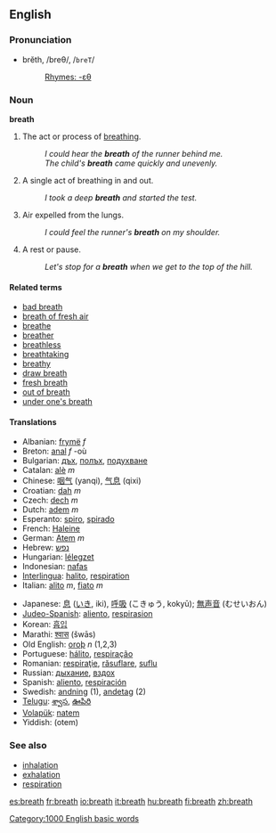 ==English==

{{rank|sorry|share|working|988|breath|camp|prove|engaged}}

===Pronunciation===
*brĕth, /breθ/, /<tt>breT</tt>/
*:[[Rhymes:English:-ɛθ|Rhymes: -ɛθ]]

===Noun===
'''breath'''

#The act or process of [[breathe|breathing]].
#: ''I could hear the '''breath''' of the runner behind me.''
#: ''The child's '''breath''' came quickly and unevenly.''
# A single act of breathing in and out.
#: ''I took a deep '''breath''' and started the test.''
#Air expelled from the lungs.
#: ''I could feel the runner's '''breath''' on my shoulder.''
# A rest or pause.
#: ''Let's stop for a '''breath''' when we get to the top of the hill.''

====Related terms====
*[[bad breath]]
*[[breath of fresh air]]
*[[breathe]]
*[[breather]]
*[[breathless]]
*[[breathtaking]]
*[[breathy]]
*[[draw breath]]
*[[fresh breath]]
*[[out of breath]]
*[[under one's breath]]

====Translations====
{{top}}
*Albanian: [[frymë]] ''f''
*Breton: [[anal]] ''f'' -où
*Bulgarian: [[дъх]], [[полъх]], [[подухване]]
*Catalan: [[alè]] ''m''
*Chinese: [[咽气]] (yanqi), [[气息]] (qixi)
*Croatian: [[dah]] ''m''
*Czech: [[dech]] ''m''
*Dutch: [[adem]] ''m''
*Esperanto: [[spiro]], [[spirado]]
*French: [[Haleine]]
*German: [[Atem]] ''m''
*Hebrew: [[נפש]]
*Hungarian: [[lélegzet]]
*Indonesian: [[nafas]]
*[[Interlingua]]: [[halito]], [[respiration]]
*Italian: [[alito]] ''m'', [[fiato]] ''m''
{{mid}}
*Japanese: [[息]] ([[いき]], iki), [[呼吸]] (こきゅう, kokyū); [[無声音]] (むせいおん)
*[[Judeo-Spanish]]: [[aliento]], [[respirasion]]
*Korean: [[흡입]]
*Marathi: [[श्वास]] (šwās)
*Old English: [[oroþ]] ''n'' (1,2,3)
*Portuguese: [[hálito]], [[respiração]]
*Romanian: [[respiraţie]], [[răsuflare]], [[suflu]] 
*Russian: [[дыхание]], [[вздох]]
*Spanish: [[aliento]], [[respiración]]
*Swedish: [[andning]] (1), [[andetag]] (2)
*[[Telugu]]: [[శ్వాస]], [[ఊపిరి]]
*[[Volapük]]: [[natem]]
*Yiddish: (otem)
{{bottom}}

===See also===
*[[inhalation]]
*[[exhalation]]
*[[respiration]]

[[Category:1000 English basic words]]

[[es:breath]]
[[fr:breath]]
[[io:breath]]
[[it:breath]]
[[hu:breath]]
[[fi:breath]]
[[zh:breath]]